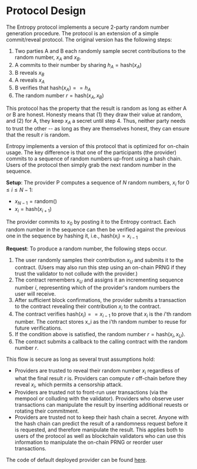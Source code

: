 # Protocol Design

The Entropy protocol implements a secure 2-party random number generation procedure. The protocol
is an extension of a simple commit/reveal protocol. The original version has the following steps:

1. Two parties A and B each randomly sample secret contributions to the random number, $x_A$ and $x_B$.
2. A commits to their number by sharing $h_A = \mathrm{hash}(x_A)$
3. B reveals $x_B$
4. A reveals $x_A$
5. B verifies that $\mathrm{hash}(x_{A}) == h_A$
6. The random number $r = \mathrm{hash}(x_A, x_B)$

This protocol has the property that the result is random as long as either A or B are honest.
Honesty means that (1) they draw their value at random, and (2) for A, they keep $x_A$ a secret until
step 4. Thus, neither party needs to trust the other -- as long as they are themselves honest, they can
ensure that the result $r$ is random.

Entropy implements a version of this protocol that is optimized for on-chain usage. The
key difference is that one of the participants (the provider) commits to a sequence of random numbers
up-front using a hash chain. Users of the protocol then simply grab the next random number in the sequence.

**Setup**: The provider P computes a sequence of $N$ random numbers, $x_i$ for $0 \leq i \leq N-1$:

- $x_{N-1} = \mathrm{random}()$
- $x_i = \mathrm{hash}(x_{i + 1})$

The provider commits to $x_0$ by posting it to the Entropy contract.
Each random number in the sequence can then be verified against the previous one in the sequence by hashing it, i.e., $\mathrm{hash}(x_i) = x_{i - 1}$

**Request**: To produce a random number, the following steps occur.

1. The user randomly samples their contribution $x_U$ and submits it to the contract.
   (Users may also run this step using an on-chain PRNG if they trust the validator to not collude with the provider.)
2. The contract remembers $x_U$ and assigns it an incrementing sequence number $i$, representing which
   of the provider's random numbers the user will receive.
3. After sufficient block confirmations, the provider submits a transaction to the contract revealing their contribution $x_i$ to the contract.
4. The contract verifies $\mathrm{hash}(x_i) == x_{i-1}$ to prove that $x_i$ is the $i$'th random number.
   The contract stores x_i as the i'th random number to reuse for future verifications.
5. If the condition above is satisfied, the random number $r = \mathrm{hash}(x_i, x_U)$.
6. The contract submits a callback to the calling contract with the random number $r$.

This flow is secure as long as several trust assumptions hold:

- Providers are trusted to reveal their random number $x_i$ regardless of what the final result $r$ is. Providers can compute $r$ off-chain before they reveal $x_i$, which permits a censorship attack.
- Providers are trusted not to front-run user transactions (via the mempool or colluding with the validator). Providers who observe user transactions can manipulate the result by inserting additional reuests or rotating their commitment.
- Providers are trusted not to keep their hash chain a secret. Anyone with the hash chain can predict the result of a randomness request before it is requested,
  and therefore manipulate the result. This applies both to users of the protocol as well as blockchain validators who can use this information to manipulate the on-chain PRNG or reorder user transactions.

The code of default deployed provider can be found [here](https://github.com/pyth-network/pyth-crosschain/tree/7bccde484f01c19844b7105d63df207a24018957/apps/fortuna).

